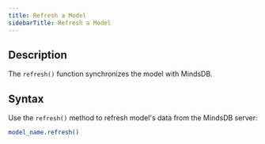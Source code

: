 ```yaml
---
title: Refresh a Model
sidebarTitle: Refresh a Model
---
```


## Description

The `refresh()` function synchronizes the model with MindsDB.

## Syntax

Use the `refresh()` method to refresh model's data from the MindsDB server:

```bash
model_name.refresh()
```
